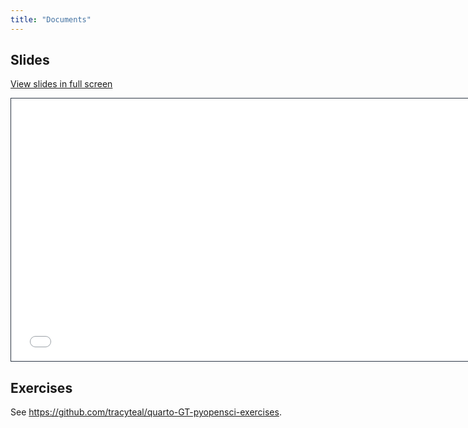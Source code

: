```yaml
---
title: "Documents"
---
```


## Slides

[View slides in full screen](1-2-documents-reveal.html)

```{=html}
<iframe class="slide-deck" src="1-2-documents-reveal.html" height="420" width="747" style="border: 1px solid #2e3846;"></iframe>
```

## Exercises

See <https://github.com/tracyteal/quarto-GT-pyopensci-exercises>.
